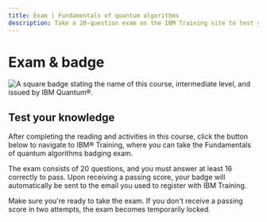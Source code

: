 ```yaml
---
title: Exam | Fundamentals of quantum algorithms
description: Take a 20-question exam on the IBM Training site to test your quantum algorithms skills and receive a badge through Credly.
---
```


# Exam & badge

![A square badge stating the name of this course, intermediate level, and issued by IBM Quantum&reg;.](/learning/images/courses/fundamentals-of-quantum-algorithms/exam/badge.svg)

## Test your knowledge

After completing the reading and activities in this course, click the button below to navigate to IBM&reg; Training, where you can take the Fundamentals of quantum algorithms badging exam.

The exam consists of 20 questions, and you must answer at least 16 correctly to pass. Upon receiving a passing score, your badge will automatically be sent to the email you used to register with IBM Training.

Make sure you're ready to take the exam. If you don't receive a passing score in two attempts, the exam becomes temporarily locked.

<LaunchExamButton href="https://www.ibm.com/training/course/fundamentals-of-quantum-algorithms-badge-quiz-DL46102G" />

